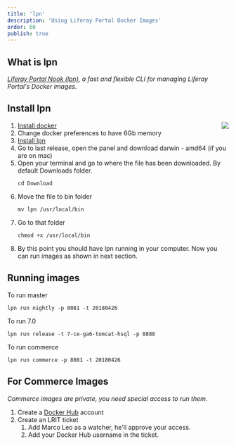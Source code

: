 ```yaml
---
title: 'lpn'
description: 'Using Liferay Portal Docker Images'
order: 60
publish: true
---
```



## What is lpn

_[Liferay Portal Nook (lpn)](https://mdelapenya.github.io/lpn/index.html), a fast and flexible CLI for managing Liferay Portal's Docker images._

## Install lpn

<Image
	size="small"
	align="right"
	rounded
	dropShadow
	src="/images/handbook/tools/lpn/docker-memory.png"
/>

1.  [Install docker](https://docs.docker.com/docker-for-mac/install/)
1.  Change docker preferences to have 6Gb memory
1.  [Install lpn](https://github.com/mdelapenya/lpn#installation)
1.  Go to last release, open the panel and download darwin - amd64 (if you are on mac)
1.  Open your terminal and go to where the file has been downloaded. By default Downloads folder.
    ```
    cd Download
    ```
1.  Move the file to bin folder
    ```
    mv lpn /usr/local/bin
    ```
1.  Go to that folder
    ```
    chmod +x /usr/local/bin
    ```
1.  By this point you should have lpn running in your computer. Now you can run images as shown in next section.

## Running images

To run master

```
lpn run nightly -p 8081 -t 20180426
```

To run 7.0

```
lpn run release -t 7-ce-ga6-tomcat-hsql -p 8888
```

To run commerce

```
lpn run commerce -p 8081 -t 20180426
```

## For Commerce Images

_Commerce images are private, you need special access to run them._

1. Create a [Docker Hub](https://hub.docker.com/signup) account
1. Create an LRIT ticket
    1. Add Marco Leo as a watcher, he'll approve your access.
    1. Add your Docker Hub username in the ticket.
